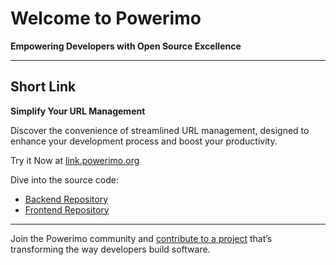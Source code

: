 # Welcome to **Powerimo**
**Empowering Developers with Open Source Excellence**

---

## Short Link
**Simplify Your URL Management**

Discover the convenience of streamlined URL management, designed to enhance your development process and boost your productivity.

Try it Now at [link.powerimo.org](https://link.powerimo.org)

Dive into the source code:

- [Backend Repository](https://bitbucket.andewil.com/projects/PWP/repos/powerimo-short-links/browse)
- [Frontend Repository](https://bitbucket.andewil.com/projects/PWP/repos/powerimo-short-links-web/browse)

---

Join the Powerimo community and [contribute to a project](https://github.com/powerimo) that’s transforming the way developers build software.
